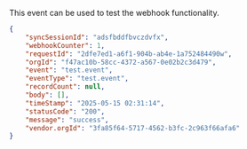 This event can be used to test the webhook functionality.

```json
{
    "syncSessionId": "adsfbddfbvczdvfx",
    "webhookCounter": 1,
    "requestId": "2dfe7ed1-a6f1-904b-ab4e-1a752484490w",
    "orgId": "f47ac10b-58cc-4372-a567-0e02b2c3d479",
    "event": "test.event",
    "eventType": "test.event",
    "recordCount": null,
    "body": [],
    "timeStamp": "2025-05-15 02:31:14",
    "statusCode": "200",
    "message": "success",
    "vendor.orgId": "3fa85f64-5717-4562-b3fc-2c963f66afa6"
}
```